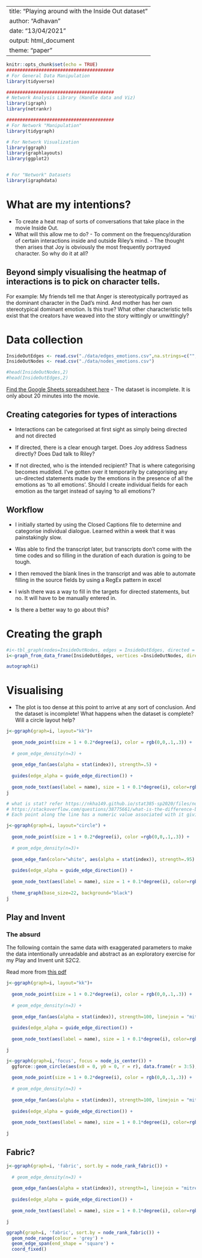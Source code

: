 |                                                     |
|-----------------------------------------------------|
| title: "Playing around with the Inside Out dataset" |
| author: "Adhavan"                                   |
| date: "13/04/2021"                                  |
| output: html_document                               |
| theme: "paper"                                      |

```r
knitr::opts_chunk$set(echo = TRUE)
########################################
# For General Data Manipulation
library(tidyverse)

########################################
# Network Analysis Library (Handle data and Viz)
library(igraph)
library(netrankr)

########################################
# For Network "Manipulation"
library(tidygraph)

# For Network Visualization
library(ggraph)
library(graphlayouts)
library(ggplot2)


# For "Network" Datasets
library(igraphdata)


```

# What are my intentions?

-   To create a heat map of sorts of conversations that take place in the movie Inside Out.
-   What will this allow me to do? - To comment on the frequency/duration of certain interactions inside and outside Riley's mind. - The thought then arises that Joy is obviously the most frequently portrayed character. So why do it at all?

## Beyond simply visualising the heatmap of interactions is to pick on character tells.

For example: My friends tell me that Anger is stereotypically portrayed as the dominant character in the Dad's mind. And mother has her own stereotypical dominant emotion. Is this true? What other characteristic tells exist that the creators have weaved into the story wittingly or unwittingly?

# Data collection

```r
InsideOutEdges <- read.csv("./data/edges_emotions.csv",na.strings=c("","NA")) %>% drop_na(Target) %>% drop_na(Source)
InsideOutNodes <- read.csv("./data/nodes_emotions.csv")

#head(InsideOutNodes,2) 
#head(InsideOutEdges,2)
```

[Find the Google Sheets spreadsheet here](https://docs.google.com/spreadsheets/d/1ls_jP4TAMgCwr91nPI03ufJF5uhje4n9egQKB2qRrlk/edit?usp=sharing) - The dataset is incomplete. It is only about 20 minutes into the movie.

## Creating categories for types of interactions

-   Interactions can be categorised at first sight as simply being directed and not directed

-   If directed, there is a clear enough target. Does Joy address Sadness directly? Does Dad talk to Riley?

-   If not directed, who is the intended recipient? That is where categorising becomes muddled. I've gotten over it temporarily by categorising any un-directed statements made by the emotions in the presence of all the emotions as 'to all emotions'. Should I create individual fields for each emotion as the target instead of saying 'to all emotions'?

## Workflow

-   I initially started by using the Closed Captions file to determine and categorise individual dialogue. Learned within a week that it was painstakingly slow.

-   Was able to find the transcript later, but transcripts don't come with the time codes and so filling in the duration of each duration is going to be tough.

-   I then removed the blank lines in the transcript and was able to automate filling in the source fields by using a RegEx pattern in excel

-   I wish there was a way to fill in the targets for directed statements, but no. It will have to be manually entered in.

-   Is there a better way to go about this?

# Creating the graph

```r
#i<-tbl_graph(nodes=InsideOutNodes, edges = InsideOutEdges, directed = TRUE)
i<-graph_from_data_frame(InsideOutEdges, vertices =InsideOutNodes, directed = T) %>% as_tbl_graph()

```

```r
autograph(i)
```

# Visualising

-   The plot is too dense at this point to arrive at any sort of conclusion. And the dataset is incomplete! What happens when the dataset is complete? Will a circle layout help?

```r
j<-ggraph(graph=i, layout="kk")+
  
  geom_node_point(size = 1 + 0.2*degree(i), color = rgb(0,0,.1,.3)) +
  
  # geom_edge_density(n=3) +
  
  geom_edge_fan(aes(alpha = stat(index)), strength=.5) +
  
  guides(edge_alpha = guide_edge_direction()) +
  
  geom_node_text(aes(label = name), size = 1 + 0.1*degree(i), color=rgb(.1,.1,.1,.7), repel = T) 
j

# what is stat? refer https://nkha149.github.io/stat385-sp2020/files/notes/html/graphics-p3.html
# https://stackoverflow.com/questions/38775661/what-is-the-difference-between-geoms-and-stats-in-ggplot2
# Each point along the line has a numeric value associated with it giving theposition along the path, and it is therefore possible to show the direction of the edge by mappingto this e.g.colour = stat(index). <https://cran.r-project.org/web/packages/ggraph/ggraph.pdf>
```

```r
j<-ggraph(graph=i, layout="circle") +
  
  geom_node_point(size = 1 + 0.2*degree(i), color =rgb(0,0,.1,.3)) +
  
  # geom_edge_density(n=3)+
  
  geom_edge_fan(color="white", aes(alpha = stat(index)), strength=.95) +
  
  guides(edge_alpha = guide_edge_direction()) +
  
  geom_node_text(aes(label = name), size = 1 + 0.1*degree(i), color=rgb(.8,.8,.8,.7), repel = T) +
  
  theme_graph(base_size=22, background="black")
j
```

## Play and Invent

### The absurd

The following contain the same data with exaggerated parameters to make the data intentionally unreadable and abstract as an exploratory exercise for my Play and Invent unit S2C2.

Read more from [this pdf](https://mega.nz/folder/1A4iSB6K#OLy4j7pn0ULp4oFQhDXzrQ/file/ANYGURoI)

```r
j<-ggraph(graph=i, layout="kk")+
  
  geom_node_point(size = 1 + 0.2*degree(i), color = rgb(0,0,.1,.3)) +
  
  # geom_edge_density(n=3) +
  
  geom_edge_fan(aes(alpha = stat(index)), strength=100, linejoin = "mitre") +
  
  guides(edge_alpha = guide_edge_direction()) +
  
  geom_node_text(aes(label = name), size = 1 + 0.1*degree(i), color=rgb(.1,.1,.1,.7), repel = T)

j

```

```r

j<-ggraph(graph=i,'focus', focus = node_is_center()) + 
  ggforce::geom_circle(aes(x0 = 0, y0 = 0, r = r), data.frame(r = 3:5), colour = 'grey') +
  
  geom_node_point(size = 1 + 0.2*degree(i), color = rgb(0,0,.1,.3)) +
  
  # geom_edge_density(n=3) +
  
  geom_edge_fan(aes(alpha = stat(index)), strength=100, linejoin = "mitre") +
  
  guides(edge_alpha = guide_edge_direction()) +
  
  geom_node_text(aes(label = name), size = 1 + 0.1*degree(i), color=rgb(.1,.1,.1,.7), repel = T)

j

```

## Fabric?

```r

j<-ggraph(graph=i, 'fabric', sort.by = node_rank_fabric()) + 
  
  # geom_edge_density(n=3) +
  
  geom_edge_fan(aes(alpha = stat(index)), strength=1, linejoin = "mitre") +
  
  guides(edge_alpha = guide_edge_direction()) +
  
  geom_node_text(aes(label = name), size = 1 + 0.1*degree(i), color=rgb(.1,.1,.1,.7), repel = T)

j

```

```r
ggraph(graph=i, 'fabric', sort.by = node_rank_fabric()) + 
  geom_node_range(colour = 'grey') + 
  geom_edge_span(end_shape = 'square') + 
  coord_fixed()
```

